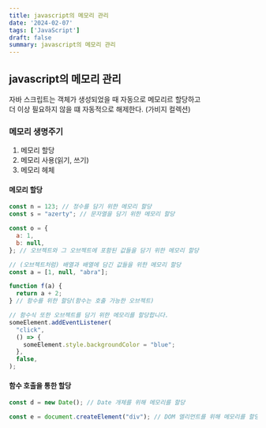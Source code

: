 ```yaml
---
title: javascript의 메모리 관리
date: '2024-02-07'
tags: ['JavaScript']
draft: false
summary: javascript의 메모리 관리
---
```


## javascript의 메모리 관리

자바 스크립트는 객체가 생성되었을 때 자동으로 메모리르 할당하고  
더 이상 필요하지 않을 떄 자동적으로 해제한다. (가비지 컬렉션)

### 메모리 생명주기

1. 메모리 할당
2. 메모리 사용(읽기, 쓰기)
3. 메모리 헤체

#### 메모리 할당

```JavaScript
const n = 123; // 정수를 담기 위한 메모리 할당
const s = "azerty"; // 문자열을 담기 위한 메모리 할당

const o = {
  a: 1,
  b: null,
}; // 오브젝트와 그 오브젝트에 포함된 값들을 담기 위한 메모리 할당

// (오브젝트처럼) 배열과 배열에 담긴 값들을 위한 메모리 할당
const a = [1, null, "abra"];

function f(a) {
  return a + 2;
} // 함수를 위한 할당(함수는 호출 가능한 오브젝트)

// 함수식 또한 오브젝트를 담기 위한 메모리를 할당합니다.
someElement.addEventListener(
  "click",
  () => {
    someElement.style.backgroundColor = "blue";
  },
  false,
);

```

#### 함수 호출을 통한 할당

```JavaScript
const d = new Date(); // Date 개체를 위해 메모리를 할당

const e = document.createElement("div"); // DOM 엘리먼트를 위해 메모리를 할당

```
